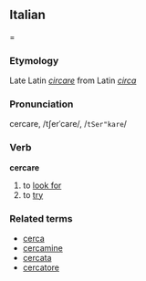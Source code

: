 ==Italian===
===Etymology===
Late Latin ''[[circare]]'' from Latin ''[[circa]]''
===Pronunciation===
cercare, /tʃerˈcare/, /<tt>tSer"kare</tt>/
===Verb===
'''cercare'''

# to [[look for]]
# to [[try]]

===Related terms===
*[[cerca]]
*[[cercamine]]
*[[cercata]]
*[[cercatore]]